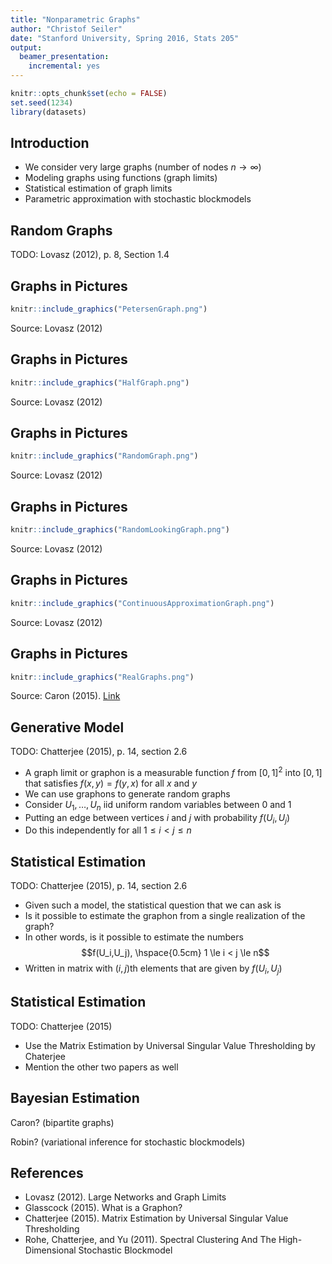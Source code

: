 ```yaml
---
title: "Nonparametric Graphs"
author: "Christof Seiler"
date: "Stanford University, Spring 2016, Stats 205"
output:
  beamer_presentation:
    incremental: yes
---
```


```r
knitr::opts_chunk$set(echo = FALSE)
set.seed(1234)
library(datasets)
```

## Introduction

* We consider very large graphs (number of nodes $n \to \infty$)
* Modeling graphs using functions (graph limits)
* Statistical estimation of graph limits
* Parametric approximation with stochastic blockmodels

## Random Graphs

TODO: Lovasz (2012), p. 8, Section 1.4

## Graphs in Pictures

```r
knitr::include_graphics("PetersenGraph.png")
```

Source: Lovasz (2012)

## Graphs in Pictures

```r
knitr::include_graphics("HalfGraph.png")
```

Source: Lovasz (2012)

## Graphs in Pictures

```r
knitr::include_graphics("RandomGraph.png")
```

Source: Lovasz (2012)

## Graphs in Pictures

```r
knitr::include_graphics("RandomLookingGraph.png")
```

Source: Lovasz (2012)

## Graphs in Pictures

```r
knitr::include_graphics("ContinuousApproximationGraph.png")
```

Source: Lovasz (2012)

## Graphs in Pictures

```r
knitr::include_graphics("RealGraphs.png")
```

Source: Caron (2015). [Link](http://www.stats.ox.ac.uk/~caron/slides/Caron_sparsenetworks.pdf)

## Generative Model

TODO: Chatterjee (2015), p. 14, section 2.6

* A graph limit or graphon is a measurable function $f$ from $[0,1]^2$ into $[0,1]$ that satisfies $f(x,y) = f(y,x)$ for all $x$ and $y$
* We can use graphons to generate random graphs
* Consider $U_1,\dots,U_n$ iid uniform random variables between 0 and 1
* Putting an edge between vertices $i$ and $j$ with probability $f(U_i,U_j)$
* Do this independently for all $1 \le i < j \le n$

## Statistical Estimation

TODO: Chatterjee (2015), p. 14, section 2.6

* Given such a model, the statistical question that we can ask is
* Is it possible to estimate the graphon from a single realization of the graph?
* In other words, is it possible to estimate the numbers 
$$f(U_i,U_j), \hspace{0.5cm} 1 \le i < j \le n$$
* Written in matrix with $(i,j)$th elements that are given by $f(U_i,U_j)$

## Statistical Estimation

TODO: Chatterjee (2015)

* Use the Matrix Estimation by Universal Singular Value Thresholding by Chaterjee
* Mention the other two papers as well

## Bayesian Estimation

Caron? (bipartite graphs)

Robin? (variational inference for stochastic blockmodels)

## References

* Lovasz (2012). Large Networks and Graph Limits
* Glasscock (2015). What is a Graphon?
* Chatterjee (2015). Matrix Estimation by Universal Singular Value Thresholding
* Rohe, Chatterjee, and Yu (2011). Spectral Clustering And The High-Dimensional Stochastic Blockmodel
